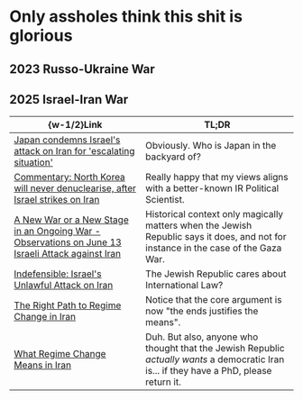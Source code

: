#   Only assholes think this shit is glorious

##  2023 Russo-Ukraine War

##  2025 Israel-Iran War

|  \{w-1/2\}Link  |  TL;DR  |
|  ----  |  ----  |
|  [Japan condemns Israel's attack on Iran for 'escalating situation'](https://mainichi.jp/english/articles/20250613/p2g/00m/0na/029000c)  |  Obviously. Who is Japan in the backyard of?  |
|  [Commentary: North Korea will never denuclearise, after Israel strikes on Iran](https://www.channelnewsasia.com/commentary/israel-iran-attack-nuclear-weapons-damage-north-korea-5183166)  |  Really happy that my views aligns with a better-known IR Political Scientist.  |
|  [A New War or a New Stage in an Ongoing War - Observations on June 13 Israeli Attack against Iran](https://www.justsecurity.org/114641/israel-iran-un-charter-jus-ad-bellum)  |  Historical context only magically matters when the Jewish Republic says it does, and not for instance in the case of the Gaza War.  |
|  [Indefensible: Israel's Unlawful Attack on Iran](https://www.justsecurity.org/115010/israel-unlawful-attack-iran-charter)  |  The Jewish Republic cares about International Law?  |
|  [The Right Path to Regime Change in Iran](https://www.foreignaffairs.com/iran/right-path-regime-change-iran)  |  Notice that the core argument is now "the ends justifies the means".  |
|  [What Regime Change Means in Iran](https://foreignpolicy.com/2025/06/19/what-regime-change-means-in-iran/)  |  Duh. But also, anyone who thought that the Jewish Republic _actually wants_ a democratic Iran is... if they have a PhD, please return it.  |
